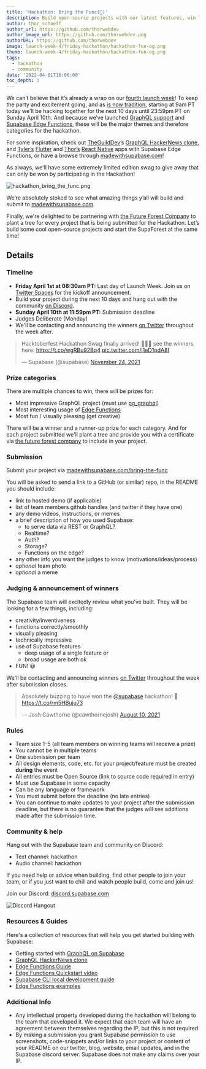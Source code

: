 ```yaml
---
title: 'Hackathon: Bring the Func(🕺)'
description: Build open-source projects with our latest features, win limited edition swag and plant a tree!
author: thor_schaeff
author_url: https://github.com/thorwebdev
author_image_url: https://github.com/thorwebdev.png
authorURL: https://github.com/thorwebdev
image: launch-week-4/friday-hackathon/hackathon-fun-og.png
thumb: launch-week-4/friday-hackathon/hackathon-fun-og.png
tags:
  - hackathon
  - community
date: '2022-04-01T16:00:00'
toc_depth: 3
---
```


We can’t believe that it’s already a wrap on our [fourth launch week](https://supabase.com/blog/supabase-launch-week-four)! To keep the party and excitement going, and as [is now tradition](https://supabase.com/blog/community-day#launch-week-iv---what-to-expect), starting at 9am PT today we'll be hacking together for the next 10 days until 23:59pm PT on Sunday April 10th. And because we’ve launched [GraphQL support](https://supabase.com/blog/graphql-now-available) and [Supabase Edge Functions](https://supabase.com/blog/supabase-enterprise), these will be the major themes and therefore categories for the hackathon.

For some inspiration, check out [TheGuildDev](https://twitter.com/TheGuildDev)’s [GraphQL HackerNews clone](https://supabase-graphql-example.vercel.app/), and [Tyler’s](https://twitter.com/dshukertjr) [Flutter](https://github.com/supabase-community/flutter-stripe-payments-with-supabase-functions) and [Thor’s](https://twitter.com/thorwebdev) [React Native](https://github.com/supabase-community/expo-stripe-payments-with-supabase-functions) apps with Supabase Edge Functions, or have a browse through [madewithsupabase.com](http://madewithsupabase.com)!

As always, we'll have some extremely limited edition swag to give away that can only be won by participating in the Hackathon!

![hackathon_bring_the_func.png](/images/blog/launch-week-4/friday-hackathon/hackathon_bring_the_func.png)

We’re absolutely stoked to see what amazing things y’all will build and submit to [madewithsupabase.com](https://www.madewithsupabase.com/bring-the-func).

Finally, we're delighted to be partnering with [the Future Forest Company](https://thefutureforestcompany.com/) to plant a tree for every project that is being submitted for the Hackathon. Let’s build some cool open-source projects and start the SupaForest at the same time!

## Details

### Timeline

- **Friday April 1st at 08:30am PT:** Last day of Launch Week. Join us on [Twitter Spaces](https://twitter.com/i/spaces/1BdxYwWBzeDGX) for the kickoff announcement.
- Build your project during the next 10 days and hang out with the community [on Discord](https://discord.gg/bnncdqgBSS).
- **Sunday April 10th at 11:59pm PT:** Submission deadline
- Judges Deliberate (Monday)
- We'll be contacting and announcing the winners [on Twitter](https://twitter.com/supabase) throughout the week after.

<blockquote class="twitter-tweet" data-theme="dark">
  <p lang="en" dir="ltr">
    Hacktoberfest Hackathon Swag finally arrived! 🥇🥈🥨 see the winners here:
    <a href="https://t.co/wgRBu92Bq4">https://t.co/wgRBu92Bq4</a> <a href="https://t.co/i1eD1pdA8I">pic.twitter.com/i1eD1pdA8I</a>
  </p>
  &mdash; Supabase (@supabase) <a href="https://twitter.com/supabase/status/1463355998928736262?ref_src=twsrc%5Etfw">November 24, 2021</a>
</blockquote> <script async src="https://platform.twitter.com/widgets.js" charset="utf-8"></script>

### Prize categories

There are multiple chances to win, there will be prizes for:

- Most impressive GraphQL project (must use [pg_graphql](https://supabase.com/blog/graphql-now-available#getting-started))
- Most interesting usage of [Edge Functions]()
- Most fun / visually pleasing (get creative)

There will be a winner and a runner-up prize for each category. And for each project submitted we'll plant a tree and provide you with a certificate via [the future forest company](https://thefutureforestcompany.com/) to include in your project.

### Submission

Submit your project via [madewithsupabase.com/bring-the-func](https://www.madewithsupabase.com/bring-the-func)

You will be asked to send a link to a GitHub (or similar) repo, in the README you should include:

- link to hosted demo (if applicable)
- list of team members github handles (and twitter if they have one)
- any demo videos, instructions, or memes
- a brief description of how you used Supabase:
  - to serve data via REST or GraphQL?
  - Realtime?
  - Auth?
  - Storage?
  - Functions on the edge?
- any other info you want the judges to know (motivations/ideas/process)
- _optional_ team photo
- _optional_ a meme

### Judging & announcement of winners

The Supabase team will excitedly review what you've built. They will be looking for a few things, including:

- creativity/inventiveness
- functions correctly/smoothly
- visually pleasing
- technically impressive
- use of Supabase features
  - deep usage of a single feature or
  - broad usage are both ok
- FUN! 😃

We'll be contacting and announcing winners [on Twitter](https://twitter.com/supabase) throughout the week after submission closes.

<blockquote class="twitter-tweet" data-dnt="true" data-theme="dark">
  <p lang="en" dir="ltr">
    Absolutely buzzing to have won the
    <a href="https://twitter.com/supabase?ref_src=twsrc%5Etfw">@supabase</a> hackathon! 🥳 <a href="https://t.co/rm5HBuju73">https://t.co/rm5HBuju73</a>
  </p>
  &mdash; Josh Cawthorne (@cawthornejosh) <a href="https://twitter.com/cawthornejosh/status/1424985377136390183?ref_src=twsrc%5Etfw">August 10, 2021</a>
</blockquote> <script async src="https://platform.twitter.com/widgets.js" charset="utf-8"></script>

### Rules

- Team size 1-5 (all team members on winning teams will receive a prize)
- You cannot be in multiple teams
- One submission per team
- All design elements, code, etc. for your project/feature must be created **during** the event
- All entries must be Open Source (link to source code required in entry)
- Must use Supabase in some capacity
- Can be any language or framework
- You must submit before the deadline (no late entries)
- You can continue to make updates to your project after the submission deadline, but there is no guarantee that the judges will see additions made after the submission time.

### Community & help

Hang out with the Supabase team and community on Discord:

- Text channel: hackathon
- Audio channel: hackathon

If you need help or advice when building, find other people to join your team, or if you just want to chill and watch people build, come and join us!

Join our Discord: [discord.supabase.com](https://discord.supabase.com)

![Discord Hangout](/images/blog/hackathon/community.png)

### Resources & Guides

Here's a collection of resources that will help you get started building with Supabase:

- Getting started with [GraphQL on Supabase](https://supabase.com/blog/graphql-now-available#getting-started)
- [GraphQL HackerNews clone](https://supabase-graphql-example.vercel.app/)
- [Edge Functions Guide](https://supabase.com/docs/guides/functions)
- [Edge Functions Quickstart video](https://youtu.be/rzglqRdZUQE)
- [Supabase CLI local development guide](https://supabase.com/docs/guides/local-development)
- [Edge Functions examples](https://github.com/supabase/supabase/tree/master/examples/edge-functions)

### Additional Info

- Any intellectual property developed during the hackathon will belong to the team that developed it. We expect that each team will have an agreement between themselves regarding the IP, but this is not required
- By making a submission you grant Supabase permission to use screenshots, code-snippets and/or links to your project or content of your README on our twitter, blog, website, email updates, and in the Supabase discord server. Supabase does not make any claims over your IP.
